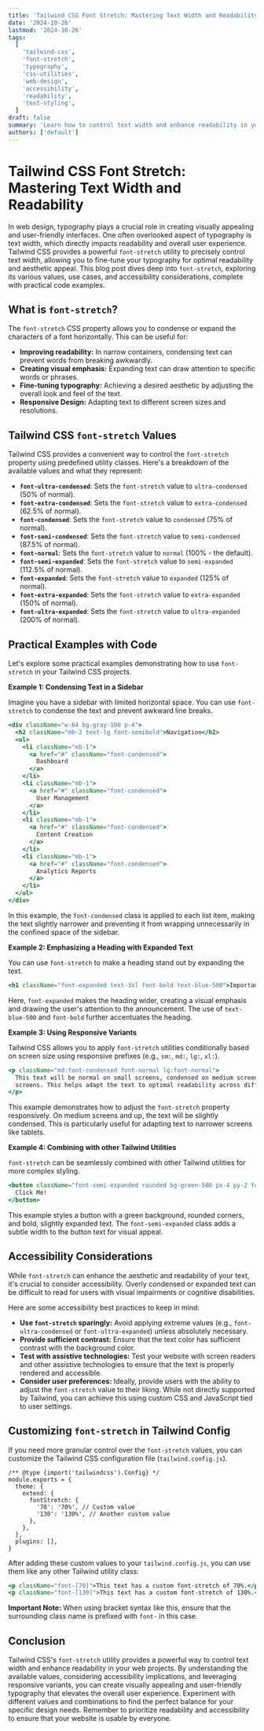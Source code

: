 ```yaml
---
title: 'Tailwind CSS Font Stretch: Mastering Text Width and Readability'
date: '2024-10-26'
lastmod: '2024-10-26'
tags:
  [
    'tailwind-css',
    'font-stretch',
    'typography',
    'css-utilities',
    'web-design',
    'accessibility',
    'readability',
    'text-styling',
  ]
draft: false
summary: 'Learn how to control text width and enhance readability in your web projects using Tailwind CSS font-stretch utility. Explore various values, use cases, and accessibility considerations.'
authors: ['default']
---
```


# Tailwind CSS Font Stretch: Mastering Text Width and Readability

In web design, typography plays a crucial role in creating visually appealing and user-friendly interfaces. One often overlooked aspect of typography is text width, which directly impacts readability and overall user experience. Tailwind CSS provides a powerful `font-stretch` utility to precisely control text width, allowing you to fine-tune your typography for optimal readability and aesthetic appeal. This blog post dives deep into `font-stretch`, exploring its various values, use cases, and accessibility considerations, complete with practical code examples.

## What is `font-stretch`?

The `font-stretch` CSS property allows you to condense or expand the characters of a font horizontally. This can be useful for:

- **Improving readability:** In narrow containers, condensing text can prevent words from breaking awkwardly.
- **Creating visual emphasis:** Expanding text can draw attention to specific words or phrases.
- **Fine-tuning typography:** Achieving a desired aesthetic by adjusting the overall look and feel of the text.
- **Responsive Design:** Adapting text to different screen sizes and resolutions.

## Tailwind CSS `font-stretch` Values

Tailwind CSS provides a convenient way to control the `font-stretch` property using predefined utility classes. Here's a breakdown of the available values and what they represent:

- **`font-ultra-condensed`**: Sets the `font-stretch` value to `ultra-condensed` (50% of normal).
- **`font-extra-condensed`**: Sets the `font-stretch` value to `extra-condensed` (62.5% of normal).
- **`font-condensed`**: Sets the `font-stretch` value to `condensed` (75% of normal).
- **`font-semi-condensed`**: Sets the `font-stretch` value to `semi-condensed` (87.5% of normal).
- **`font-normal`**: Sets the `font-stretch` value to `normal` (100% - the default).
- **`font-semi-expanded`**: Sets the `font-stretch` value to `semi-expanded` (112.5% of normal).
- **`font-expanded`**: Sets the `font-stretch` value to `expanded` (125% of normal).
- **`font-extra-expanded`**: Sets the `font-stretch` value to `extra-expanded` (150% of normal).
- **`font-ultra-expanded`**: Sets the `font-stretch` value to `ultra-expanded` (200% of normal).

## Practical Examples with Code

Let's explore some practical examples demonstrating how to use `font-stretch` in your Tailwind CSS projects.

**Example 1: Condensing Text in a Sidebar**

Imagine you have a sidebar with limited horizontal space. You can use `font-stretch` to condense the text and prevent awkward line breaks.

```jsx
<div className="w-64 bg-gray-100 p-4">
  <h2 className="mb-2 text-lg font-semibold">Navigation</h2>
  <ul>
    <li className="mb-1">
      <a href="#" className="font-condensed">
        Dashboard
      </a>
    </li>
    <li className="mb-1">
      <a href="#" className="font-condensed">
        User Management
      </a>
    </li>
    <li className="mb-1">
      <a href="#" className="font-condensed">
        Content Creation
      </a>
    </li>
    <li className="mb-1">
      <a href="#" className="font-condensed">
        Analytics Reports
      </a>
    </li>
  </ul>
</div>
```

In this example, the `font-condensed` class is applied to each list item, making the text slightly narrower and preventing it from wrapping unnecessarily in the confined space of the sidebar.

**Example 2: Emphasizing a Heading with Expanded Text**

You can use `font-stretch` to make a heading stand out by expanding the text.

```jsx
<h1 className="font-expanded text-3xl font-bold text-blue-500">Important Announcement</h1>
```

Here, `font-expanded` makes the heading wider, creating a visual emphasis and drawing the user's attention to the announcement. The use of `text-blue-500` and `font-bold` further accentuates the heading.

**Example 3: Using Responsive Variants**

Tailwind CSS allows you to apply `font-stretch` utilities conditionally based on screen size using responsive prefixes (e.g., `sm:`, `md:`, `lg:`, `xl:`).

```jsx
<p className="md:font-condensed font-normal lg:font-normal">
  This text will be normal on small screens, condensed on medium screens, and normal again on large
  screens. This helps adapt the text to optimal readability across different devices.
</p>
```

This example demonstrates how to adjust the `font-stretch` property responsively. On medium screens and up, the text will be slightly condensed. This is particularly useful for adapting text to narrower screens like tablets.

**Example 4: Combining with other Tailwind Utilities**

`font-stretch` can be seamlessly combined with other Tailwind utilities for more complex styling.

```jsx
<button className="font-semi-expanded rounded bg-green-500 px-4 py-2 font-bold text-white hover:bg-green-700">
  Click Me!
</button>
```

This example styles a button with a green background, rounded corners, and bold, slightly expanded text. The `font-semi-expanded` class adds a subtle width to the button text for visual appeal.

## Accessibility Considerations

While `font-stretch` can enhance the aesthetic and readability of your text, it's crucial to consider accessibility. Overly condensed or expanded text can be difficult to read for users with visual impairments or cognitive disabilities.

Here are some accessibility best practices to keep in mind:

- **Use `font-stretch` sparingly:** Avoid applying extreme values (e.g., `font-ultra-condensed` or `font-ultra-expanded`) unless absolutely necessary.
- **Provide sufficient contrast:** Ensure that the text color has sufficient contrast with the background color.
- **Test with assistive technologies:** Test your website with screen readers and other assistive technologies to ensure that the text is properly rendered and accessible.
- **Consider user preferences:** Ideally, provide users with the ability to adjust the `font-stretch` value to their liking. While not directly supported by Tailwind, you can achieve this using custom CSS and JavaScript tied to user settings.

## Customizing `font-stretch` in Tailwind Config

If you need more granular control over the `font-stretch` values, you can customize the Tailwind CSS configuration file (`tailwind.config.js`).

```plaintext
/** @type {import('tailwindcss').Config} */
module.exports = {
  theme: {
    extend: {
      fontStretch: {
        '70': '70%', // Custom value
        '130': '130%', // Another custom value
      },
    },
  },
  plugins: [],
}
```

After adding these custom values to your `tailwind.config.js`, you can use them like any other Tailwind utility class:

```jsx
<p className="font-[70]">This text has a custom font-stretch of 70%.</p>
<p className="font-[130]">This text has a custom font-stretch of 130%.</p>
```

**Important Note:** When using bracket syntax like this, ensure that the surrounding class name is prefixed with `font-` in this case.

## Conclusion

Tailwind CSS's `font-stretch` utility provides a powerful way to control text width and enhance readability in your web projects. By understanding the available values, considering accessibility implications, and leveraging responsive variants, you can create visually appealing and user-friendly typography that elevates the overall user experience. Experiment with different values and combinations to find the perfect balance for your specific design needs. Remember to prioritize readability and accessibility to ensure that your website is usable by everyone.
